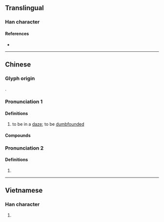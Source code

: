 {{character info}}
==Translingual==

===Han character===
{{Han char|rn=61|rad=心|as=09|sn=12|four=96027|canj=PWLS|ids=⿰忄⿱罒方}}

====References====
* {{Han ref|kx=0396.071|dkj=10980|hdz=42328.120|uh=6123|ud=24867|bh=B468|bd=46184}}

----

==Chinese==
{{zh-forms|alt=楞}}

===Glyph origin===
{{Han compound|ls=psc|心|楞|c1=s|c2=p|abb2=y|no_och2=y}}.

===Pronunciation 1===
{{zh-pron
|m=lèng
|c=ling6,ling4
|mn=ml:lēng/tw:gāng
|mn_note=gāng - {{zh-l|*卬}}, {{zh-l|*顒}} is used in the Mainland
|ma=y
|cat=
}}

====Definitions====
{{zh-hanzi}}

# to be in a [[daze]]; to be [[dumbfounded]]
#: {{zh-x|還 愣 著[着]{zhe} 幹.什麼，走 啊。|What are you staring at? Be off with you!}}

====Compounds====
{{zh-der|一愣|愣頭愣腦|二不愣|愣愣瞌瞌|二愣子|愣頭磕腦|愣頭兒青|愣蔥|愣眼巴睜|愣怔|愣兒|愣住|愣神兒|愣話|打愣}}

===Pronunciation 2===
{{zh-pron
|m=lēng
|c=leng1
|cat=
}}

====Definitions====
{{zh-hanzi}}

# {{zh-only|愣兒}}

{{zh-cat|Intermediate}}

----

==Vietnamese==

===Han character===
{{vi-readings|rs=心09|reading=lăng}}

# {{rfdef|vi|sort=心09}}

{{cln|vi|Han tu}}